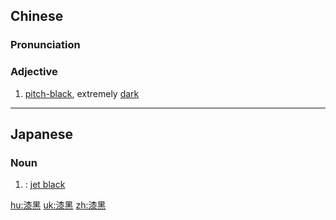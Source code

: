 {{also|漆黒}}
==Chinese==
{{zh-forms}}

===Pronunciation===
{{zh-pron
|m=qīhēi
|c=cat1 hak1,cat1 haak1
|mn=qz:chhit-hiak/xm,zz:chhit-hek
|cat=a
}}

===Adjective===
{{zh-adj}}

# [[pitch-black]], extremely [[dark]]

----

==Japanese==
{{ja-kanjitab|しつ|k1=しっ|こく|yomi=o}}

===Noun===
{{ja-noun|しっこく|shin=漆黒}}

# {{kyujitai spelling of|漆黒}}: [[jet black]]

[[hu:漆黑]]
[[uk:漆黑]]
[[zh:漆黑]]